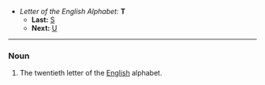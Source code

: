 *''Letter of the English Alphabet:'' '''T'''
**'''Last:''' [[S]]
**'''Next:''' [[U]]
----

===Noun===

#The twentieth letter of the [[English]] alphabet.
